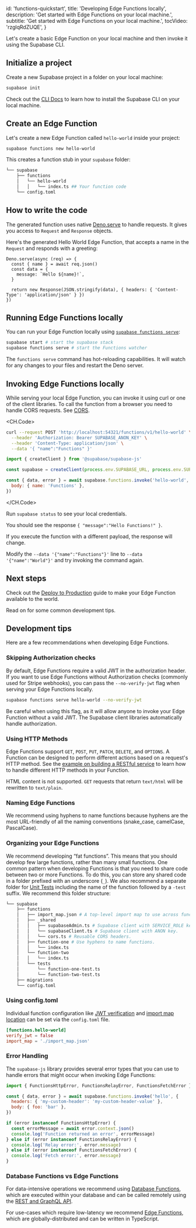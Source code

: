 
  id: 'functions-quickstart',
  title: 'Developing Edge Functions locally',
  description: 'Get started with Edge Functions on your local machine.',
  subtitle: 'Get started with Edge Functions on your local machine.',
  tocVideo: 'rzglqRdZUQE',
}

Let's create a basic Edge Function on your local machine and then invoke it using the Supabase CLI.

## Initialize a project

Create a new Supabase project in a folder on your local machine:

```bash
supabase init
```

<Admonition type="tip" label="CLI not installed?">

Check out the [CLI Docs](/docs/guides/cli) to learn how to install the Supabase CLI on your local machine.

</Admonition>

## Create an Edge Function

Let's create a new Edge Function called `hello-world` inside your project:

```bash
supabase functions new hello-world
```

This creates a function stub in your `supabase` folder:

```bash
└── supabase
    ├── functions
    │   └── hello-world
    │   │   └── index.ts ## Your function code
    └── config.toml
```

## How to write the code

The generated function uses native [Deno.serve](https://docs.deno.com/runtime/manual/runtime/http_server_apis) to handle requests. It gives you access to `Request` and `Response` objects.

Here's the generated Hello World Edge Function, that accepts a name in the `Request` and responds with a greeting:

```tsx
Deno.serve(async (req) => {
  const { name } = await req.json()
  const data = {
    message: `Hello ${name}!`,
  }

  return new Response(JSON.stringify(data), { headers: { 'Content-Type': 'application/json' } })
})
```

## Running Edge Functions locally

You can run your Edge Function locally using [`supabase functions serve`](/docs/reference/cli/usage#supabase-functions-serve):

```bash
supabase start # start the supabase stack
supabase functions serve # start the Functions watcher
```

The `functions serve` command has hot-reloading capabilities. It will watch for any changes to your files and restart the Deno server.

## Invoking Edge Functions locally

While serving your local Edge Function, you can invoke it using curl or one of the client libraries.
To call the function from a browser you need to handle CORS requests.  See [CORS](/docs/guides/functions/cors).

<CH.Code>

```bash cURL
curl --request POST 'http://localhost:54321/functions/v1/hello-world' \
  --header 'Authorization: Bearer SUPABASE_ANON_KEY' \
  --header 'Content-Type: application/json' \
  --data '{ "name":"Functions" }'
```

```js JavaScript
import { createClient } from '@supabase/supabase-js'

const supabase = createClient(process.env.SUPABASE_URL, process.env.SUPABASE_ANON_KEY)

const { data, error } = await supabase.functions.invoke('hello-world', {
  body: { name: 'Functions' },
})
```

</CH.Code>

<Admonition type="tip" label="Where is my SUPABASE_ANON_KEY?">

Run `supabase status` to see your local credentials.

</Admonition>

You should see the response `{ "message":"Hello Functions!" }`.

If you execute the function with a different payload, the response will change.

Modify the `--data '{"name":"Functions"}'` line to `--data '{"name":"World"}'` and try invoking the command again.

## Next steps

Check out the [Deploy to Production](/docs/guides/functions/deploy) guide to make your Edge Function available to the world.

Read on for some common development tips.

## Development tips

Here are a few recommendations when developing Edge Functions.

### Skipping Authorization checks

By default, Edge Functions require a valid JWT in the authorization header. If you want to use Edge Functions without Authorization checks (commonly used for Stripe webhooks), you can pass the `--no-verify-jwt` flag when serving your Edge Functions locally.

```bash
supabase functions serve hello-world --no-verify-jwt
```

Be careful when using this flag, as it will allow anyone to invoke your Edge Function without a valid JWT. The Supabase client libraries automatically handle authorization.

### Using HTTP Methods

Edge Functions support `GET`, `POST`, `PUT`, `PATCH`, `DELETE`, and `OPTIONS`. A Function can be designed to perform different actions based on a request's HTTP method. See the [example on building a RESTful service](https://github.com/supabase/supabase/tree/master/examples/edge-functions/supabase/functions/restful-tasks) to learn how to handle different HTTP methods in your Function.

<Admonition type="caution" label="HTML not supported">

HTML content is not supported. `GET` requests that return `text/html` will be rewritten to `text/plain`.

</Admonition>

### Naming Edge Functions

We recommend using hyphens to name functions because hyphens are the most URL-friendly of all the naming conventions (snake_case, camelCase, PascalCase).

### Organizing your Edge Functions

We recommend developing “fat functions”. This means that you should develop few large functions, rather than many small functions. One common pattern when developing Functions is that you need to share code between two or more Functions. To do this, you can store any shared code in a folder prefixed with an underscore (`_`). We also recommend a separate folder for [Unit Tests](/docs/guides/functions/unit-test) including the name of the function followed by a `-test` suffix.
We recommend this folder structure:

```bash
└── supabase
    ├── functions
    │   ├── import_map.json # A top-level import map to use across functions.
    │   ├── _shared
    │   │   ├── supabaseAdmin.ts # Supabase client with SERVICE_ROLE key.
    │   │   └── supabaseClient.ts # Supabase client with ANON key.
    │   │   └── cors.ts # Reusable CORS headers.
    │   ├── function-one # Use hyphens to name functions.
    │   │   └── index.ts
    │   └── function-two
    │   │   └── index.ts
    │   └── tests
    │       └── function-one-test.ts
    │       └── function-two-test.ts
    ├── migrations
    └── config.toml
```

### Using config.toml

Individual function configuration like [JWT verification](/docs/guides/cli/config#functions.function_name.verify_jwt) and [import map location](/docs/guides/cli/config#functions.function_name.import_map) can be set via the `config.toml` file.

```toml supabase/config.toml
[functions.hello-world]
verify_jwt = false
import_map = './import_map.json'
```

### Error Handling

The `supabase-js` library provides several error types that you can use to handle errors that might occur when invoking Edge Functions:

```js
import { FunctionsHttpError, FunctionsRelayError, FunctionsFetchError } from '@supabase/supabase-js'

const { data, error } = await supabase.functions.invoke('hello', {
  headers: { 'my-custom-header': 'my-custom-header-value' },
  body: { foo: 'bar' },
})

if (error instanceof FunctionsHttpError) {
  const errorMessage = await error.context.json()
  console.log('Function returned an error', errorMessage)
} else if (error instanceof FunctionsRelayError) {
  console.log('Relay error:', error.message)
} else if (error instanceof FunctionsFetchError) {
  console.log('Fetch error:', error.message)
}
```

### Database Functions vs Edge Functions

For data-intensive operations we recommend using [Database Functions](/docs/guides/database/functions), which are executed within your database and can be called remotely using the [REST and GraphQL API](/docs/guides/api).

For use-cases which require low-latency we recommend [Edge Functions](/docs/guides/functions), which are globally-distributed and can be written in TypeScript.



